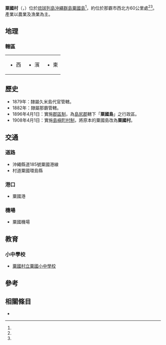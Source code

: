 {{日本町村
| 自治體名=粟國
| 町村=村
| 圖像=[[File:Interior_Aguni_Island.JPG|240px]]
| 圖像說明=[[粟國村民牧場|粟國村民牧場]]
| 町村章=[[File:Emblem_of_Aguni,_Okinawa.svg|100px]]
| 日文原名=粟国村
| 平假名=あぐにそん
| 羅馬字拼音=Aguni-son
| 都道府縣=沖繩縣
| 支廳=
| 郡=島尻郡
| 編號=47355-3
| 面積=7.63
| 邊界未定=
| 人口=912
| 統計時間=2006年3月31日
| 自治體=
| 樹=[[福木|福木]]
| 花=[[高砂百合|高砂百合]]
| 其他象徵物=村花木
| 其他象徵=[[蘇鐵|蘇鐵]]
| 郵遞區號=901-3702
| 所在地=島尻郡粟国村字東367番地
| 電話號碼=98-988-2016
| 外部連結=http://www.vill.aguni.okinawa.jp/
| 經度=東經127度13分
| 緯度=北緯26度34分
| 地圖=
}}
'''粟國村'''（{{jpn|j=粟国村|hg=あぐにそん|rm=Aguni son|f=y}}，{{ryu|r=粟国|kn=アグニ|rm=Aguni}}）位於[[琉球列島|琉球列島]][[沖繩群島|沖繩群島]][[粟國島|粟國島]]<ref name="n" />，約位於那霸市西北方60公里處<ref name="info"/><ref name="c-island"/>。產業以農業及漁業為主。

==地理==
===轄區===
{|
|-----
| valign="top" width="33%" |
*西
| valign="top" width="33%" |
*濱
| valign="top" width="33%" |
*東
|}

==歷史==
*1879年：隸屬久米島代官管轄。
*1882年：隸屬那霸管轄。
*1896年4月1日：實施[[郡區制|郡區制]]，為[[島尻郡|島尻郡]]轄下「'''粟國島'''」之行政區。
*1908年4月1日：實施[[島嶼町村制|島嶼町村制]]，將原本的粟國島改為'''粟國村'''。

==交通==
===道路===
*沖繩縣道185號粟國港線
*村道粟國環島縣

===港口===
*粟國港

===機場===
*粟國機場

==教育==
===小中學校===
*[https://web.archive.org/web/20060222161309/http://www.cosmos.ne.jp/~s_aguni/top.htm 粟國村立粟國小中學校]

==參考==
{{reflist|refs=

<ref name="c-island">{{cite encyclopedia|encyclopedia=Nihon Rekishi Chimei Taikei |title=粟国島 |url=http://rekishi.jkn21.com/ |access-date=2013-06-19 |year=2013 |publisher=Shogakukan |location=Tokyo |language=ja |trans-title=Aguni Island |oclc=173191044 |url-status=dead |archive-url=https://web.archive.org/web/20070825113418/http://rekishi.jkn21.com/ |archive-date=2007-08-25 }}</ref>

<ref name="info">{{cite web | url = http://www.vill.aguni.okinawa.jp/ | script-title=ja:いまの粟国村 |trans-title=Present-Day Aguni | date = 2013 | publisher = Village of Aguni | location = Aguni, Okinawa Prefecture, Japan | access-date = 2013-06-19 | language = ja}}</ref>

<ref name="n">{{cite encyclopedia
 |encyclopedia=Nihon Daihyakka Zensho (Nipponika) 
 |title=粟国（村） 
 |url=http://rekishi.jkn21.com/ 
 |access-date=2013-01-31 
 |year=2013 
 |publisher=Shogakukan 
 |location=Tokyo 
 |language=ja 
 |trans-title=Aguni 
 |oclc=153301537 
 |url-status=dead 
 |archive-url=https://web.archive.org/web/20070825113418/http://rekishi.jkn21.com/ 
 |archive-date=2007-08-25 
}}</ref>

}}

== 相關條目 ==
{{commonscat|Aguni,_Okinawa}}
* {{osmrelation-inline|4544874}}

{{沖繩縣}}